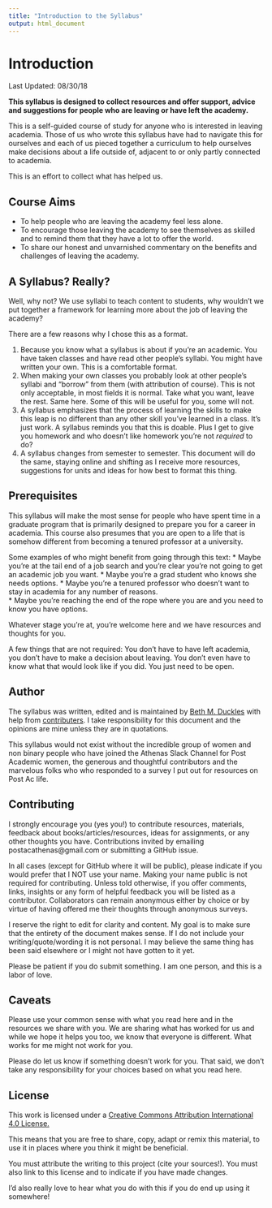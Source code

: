 ```yaml
---
title: "Introduction to the Syllabus"
output: html_document
---
```

# Introduction

Last Updated: 08/30/18 

**This syllabus is designed to collect resources and offer support, advice and suggestions for people who are leaving or have left the academy. **

This is a self-guided course of study for anyone who is interested in leaving academia. Those of us who wrote this syllabus have had to navigate this for ourselves and each of us pieced together a curriculum to help ourselves make decisions about a life outside of, adjacent to or only partly connected to academia. 

This is an effort to collect what has helped us. 

## Course Aims 
* To help people who are leaving the academy feel less alone. 
* To encourage those leaving the academy to see themselves as skilled and to remind them that they have a lot to offer the world. 
* To share our honest and unvarnished commentary on the benefits and challenges of leaving the academy.

## A Syllabus? Really? 

Well, why not? We use syllabi to teach content to students, why wouldn’t we put together a framework for learning more about the job of leaving the academy? 

There are a few reasons why I chose this as a format. 

1) Because you know what a syllabus is about if you’re an academic. You have taken classes and have read other people’s syllabi. You might have written your own. This is a comfortable format.  
2) When making your own classes you probably look at other people’s syllabi and “borrow” from them (with attribution of course). This is not only acceptable, in most fields it is normal. Take what you want, leave the rest. Same here. Some of this will be useful for you, some will not. 
3) A syllabus emphasizes that the process of learning the skills to make this leap is no different than any other skill you've learned in a class. It’s just work. A syllabus reminds you that this is doable. Plus I get to give you homework and who doesn't like homework you're not *required* to do?
4) A syllabus changes from semester to semester. This document will do the same, staying online and shifting as I receive more resources, suggestions for units and ideas for how best to format this thing. 

## Prerequisites

This syllabus will make the most sense for people who have spent time in a graduate program that is primarily designed to prepare you for a career in academia. This course also presumes that you are open to a life that is somehow different from becoming a tenured professor at a university.  

Some examples of who might benefit from going through this text: 
* Maybe you're at the tail end of a job search and you’re clear you're not going to get an academic job you want. 
* Maybe you’re a grad student who knows she needs options. 
* Maybe you’re a tenured professor who doesn’t want to stay in academia for any number of reasons.  
* Maybe you're reaching the end of the rope where you are and you need to know you have options.  

Whatever stage you’re at, you’re welcome here and we have resources and thoughts for you. 

A few things that are not required: You don't have to have left academia, you don't have to make a decision about leaving. You don't even have to know what that would look like if you did. You just need to be open. 


## Author 

The syllabus was written, edited and is maintained by [Beth M. Duckles](https://github.com/bduckles) with help from [contributers](LINK). I take responsibility for this document and the opinions are mine unless they are in quotations.   

This syllabus would not exist without the incredible group of women and non binary people who have joined the Athenas Slack Channel for Post Academic women, the generous and thoughtful contributors and the marvelous folks who who responded to a survey I put out for resources on Post Ac life.  

## Contributing

I strongly encourage you (yes you!) to contribute resources, materials, feedback about books/articles/resources, ideas for assignments, or any other thoughts you have. Contributions invited by emailing postacathenas@gmail.com or submitting a GitHub issue.  

In all cases (except for GitHub where it will be public), please indicate if you would prefer that I NOT use your name. Making your name public is not required for contributing. Unless told otherwise, if you offer comments, links, insights or any form of helpful feedback you will be listed as a contributor. Collaborators can remain anonymous either by choice or by virtue of having offered me their thoughts through anonymous surveys. 

I reserve the right to edit for clarity and content. My goal is to make sure that the entirety of the document makes sense. If I do not include your writing/quote/wording it is not personal. I may believe the same thing has been said elsewhere or I might not have gotten to it yet. 

Please be patient if you do submit something. I am one person, and this is a labor of love.

## Caveats 
Please use your common sense with what you read here and in the resources we share with you. We are sharing what has worked for us and while we hope it helps you too, we know that everyone is different. What works for me might not work for you.  

Please do let us know if something doesn't work for you. That said, we don't take any responsibility for your choices based on what you read here.  

## License 
This work is licensed under a [Creative Commons Attribution International 4.0 License.](https://creativecommons.org/licenses/by/4.0/) 

This means that you are free to share, copy, adapt or remix this material, to use it in places where you think it might be beneficial. 

You must attribute the writing to this project (cite your sources!). You must also link to this license and to indicate if you have made changes. 

I’d also really love to hear what you do with this if you do end up using it somewhere! 

